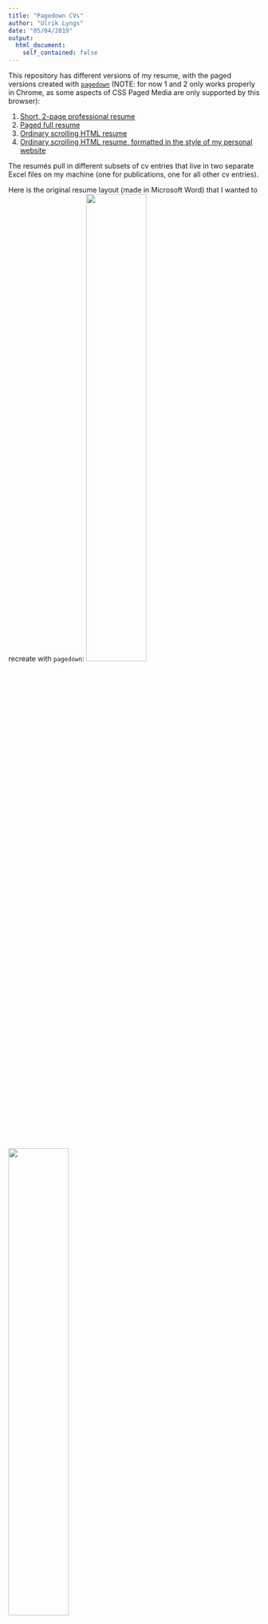 ```yaml
---
title: "Pagedown CVs"
author: "Ulrik Lyngs"
date: "05/04/2019"
output: 
  html_document:
    self_contained: false
---
```


This repository has different versions of my resume, with the paged versions created with [`pagedown`](https://github.com/rstudio/pagedown) (NOTE: for now 1 and 2 only works properly in Chrome, as some aspects of CSS Paged Media are only supported by this browser):

1. [Short, 2-page professional resume](professional_cv.html)
2. [Paged full resume](one-column-paged.html)
3. [Ordinary scrolling HTML resume](one-column.html)
4. [Ordinary scrolling HTML resume, formatted in the style of my personal website](cv.html)

The resumés pull in different subsets of cv entries that live in two separate Excel files on my machine (one for publications, one for all other cv entries).

Here is the original resume layout (made in Microsoft Word) that I wanted to recreate with `pagedown`:
![](word-cv/page1_new.png){ width=49% } ![](word-cv/page2.png){ width=49% }


